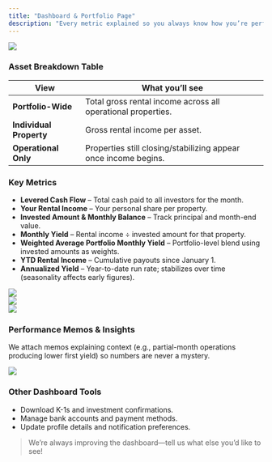 ```yaml
---
title: "Dashboard & Portfolio Page"
description: "Every metric explained so you always know how you’re performing."
---
```


<div class="overflow-hidden relative flex aspect-auto">
<img
  class="object-cover w-full h-full"
  src="/images/dashboard-main.png"
/>

</div>

<div class="text-xs -mt-5 z-10" />

### Asset Breakdown Table

| View                    | What you’ll see                                                 |
| ----------------------- | --------------------------------------------------------------- |
| **Portfolio-Wide**      | Total gross rental income across all operational properties.    |
| **Individual Property** | Gross rental income per asset.                                  |
| **Operational Only**    | Properties still closing/stabilizing appear once income begins. |

### Key Metrics

- **Levered Cash Flow** – Total cash paid to all investors for the month.
- **Your Rental Income** – Your personal share per property.
- **Invested Amount & Monthly Balance** – Track principal and month-end value.
- **Monthly Yield** – Rental income ÷ invested amount for that property.
- **Weighted Average Portfolio Monthly Yield** – Portfolio-level blend using invested amounts as weights.
- **YTD Rental Income** – Cumulative payouts since January 1.
- **Annualized Yield** – Year-to-date run rate; stabilizes over time (seasonality affects early figures).

<div class="overflow-hidden relative flex aspect-auto">
<img
  class="object-cover w-full h-full"
  src="/images/dashboard-main3.png"
/>

</div>

<div class="text-xs -mt-5 z-10" />

  <div class="overflow-hidden relative flex aspect-auto">
<img
  class="object-cover w-full h-full"
  src="/images/dashboard-main2.png"
/>

</div>

<div class="text-xs -mt-5 z-10" />

  <div class="overflow-hidden relative flex aspect-auto">
<img
  class="object-cover w-full h-full"
  src="/images/dashboard-main6.png"
/>

</div>

<div class="text-xs -mt-5 z-10" />

### Performance Memos & Insights

We attach memos explaining context (e.g., partial-month operations producing lower first yield) so numbers are never a mystery.

<div class="overflow-hidden relative flex aspect-auto">
<img
  class="object-cover w-full h-full"
  src="/images/memo.png"
/>

</div>

<div class="text-xs -mt-5 z-10" />

### Other Dashboard Tools

- Download K-1s and investment confirmations.
- Manage bank accounts and payment methods.
- Update profile details and notification preferences.

> We’re always improving the dashboard—tell us what else you’d like to see\!